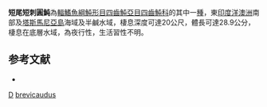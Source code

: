{{Speciesbox
| taxon = Contusus brevicaudus
| binomial_authority = [[Hardy|Hardy]], 1981
| status = NE
| status_system = IUCN3.1 
}}
'''短尾短刺圓魨'''為[[輻鰭魚綱|輻鰭魚綱]][[魨形目|魨形目]][[四齒魨亞目|四齒魨亞目]][[四齒魨科|四齒魨科]]的其中一[[種|種]]，東[[印度洋|印度洋]][[澳洲|澳洲]]南部及[[塔斯馬尼亞島|塔斯馬尼亞島]]海域及半鹹水域，棲息深度可達20公尺，體長可達28.9公分，棲息在底層水域，為夜行性，生活習性不明。

==参考文献==
*{{FishBase_species|genus=Contusus|species=brevicaudus|year=2014|month=3}}

{{魚類小作品}}
{{Taxonbar}}
[[Category:1981年描述的鱼类|D]]
[[Category:短刺圓魨屬|brevicaudus]]